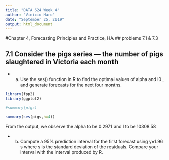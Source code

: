 ---
title: "DATA 624 Week 4"
author: "Vinicio Haro"
date: "September 25, 2019"
output: html_document
---

#Chapter 4, Forecasting Principles and Practice, HA
## problems 7.1 & 7.3


## 7.1 Consider the pigs series — the number of pigs slaughtered in Victoria each month

* a) Use the ses() function in R to find the optimal values of  alpha and l0 , and generate forecasts for the next four months.

```{r warning=FALSE, message=FALSE}
library(fpp2)
library(ggplot2)

#summary(pigs)

summary(ses(pigs,h=4))
```

From the output, we observe the alpha to be 0.2971 and l to be 10308.58

* b) Compute a 95% prediction interval for the first forecast using y±1.96 s where s is the standard deviation of the residuals. Compare your interval with the interval produced by R.



